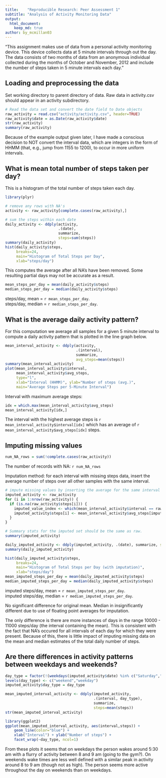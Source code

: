 ```yaml
---
title:    "Reproducible Research: Peer Assessment 1"
subtitle: "Analysis of Activity Monitoring Data"
output: 
  html_document:
    keep_md: true
author: by_mcmillan03
---
```


"This assignment makes use of data from a personal activity monitoring device. This device collects data at 5 minute intervals through out the day. The data consists of two months of data from an anonymous individual collected during the months of October and November, 2012 and include the number of steps taken in 5 minute intervals each day."


## Loading and preprocessing the data

Set working directory to parent directory of data. Raw data in activity.csv should appear in an activity subdirectory.

```r
# Read the data set and convert the date field to Date objects
raw_activity = read.csv("activity/activity.csv", header=TRUE)
raw_activity$date = as.Date(raw_activity$date)
str(raw_activity)
summary(raw_activity)
```

Because of the example output given later, I have made a conscious decision to NOT convert the interval data, which are integers in the form of HHMM (that, e.g., jump from 1155 to 1200), to occur in more uniform intervals.

## What is mean total number of steps taken per day?

This is a histogram of the total number of steps taken each day.

```r
library(plyr)

# remove any rows with NA's
activity <- raw_activity[complete.cases(raw_activity),]

# sum the steps within each date
daily_activity <- ddply(activity,
                        .(date),
                        summarize,
                        steps=sum(steps))
summary(daily_activity)
hist(daily_activity$steps,
     breaks=24,
     main="Histogram of Total Steps per Day",
     xlab="steps/day")
```

This computes the average after all NA's have been removed.  Some resulting partial days may not be accurate as a result.

```r
mean_steps_per_day = mean(daily_activity$steps)
median_steps_per_day = median(daily_activity$steps)
```
steps/day, mean   = `r mean_steps_per_day`.  
steps/day, median = `r median_steps_per_day`.

## What is the average daily activity pattern?

For this computation we average all samples for a given 5 minute interval to compute a daily activity pattern that is plotted in the line graph below.

```r
mean_interval_activity <- ddply(activity,
                                .(interval),
                                summarize,
                                avg_steps=mean(steps))
summary(mean_interval_activity)
plot(mean_interval_activity$interval,  
     mean_interval_activity$avg_steps,  
     type="l",  
     xlab="Interval (HHMM)", ylab="Number of steps (avg.)",  
     main="Average Steps per 5-Minute Interval")
```

Interval with maximum average steps:

```r
idx = which.max(mean_interval_activity$avg_steps)
mean_interval_activity[idx,]
```

The interval with the highest average steps is `r mean_interval_activity$interval[idx]` which has an average of `r mean_interval_activity$avg_steps[idx]` steps.

## Imputing missing values

```r
num_NA_rows = sum(!complete.cases(raw_activity))
```
The number of records with NA: `r num_NA_rows`

Imputation method: for each interval with missing steps data, insert the average number of steps over all other samples with the same interval.
```r
# impute missing values by inserting the average for the same interval
imputed_activity <- raw_activity
for (i in 1:nrow(raw_activity)) {
  if (is.na(raw_activity$steps[i])) {
    imputed_value_index <- which(mean_interval_activity$interval == raw_activity$interval[i])
    imputed_activity$steps[i] <- mean_interval_activity$avg_steps[imputed_value_index]
  }  
}

# Summary stats for the imputed set should be the same as raw.
summary(imputed_activity)

daily_imputed_activity <- ddply(imputed_activity, .(date), summarize, steps=sum(steps))
summary(daily_imputed_activity)

hist(daily_imputed_activity$steps,
     breaks=24,
     main="Histogram of Total Steps per Day (with imputation)",
     xlab="steps/day")
mean_imputed_steps_per_day = mean(daily_imputed_activity$steps)
median_imputed_steps_per_day = median(daily_imputed_activity$steps)
```
imputed steps/day, mean   = `r mean_imputed_steps_per_day`.  
imputed steps/day, median = `r median_imputed_steps_per_day`.

No significant difference for original mean.  Median in insignificantly different due to use of floating point averages for imputation.

The only difference is there are more instances of days in the range 10000 - 11000 steps/day (the interval containing the mean). This is consistent with the fact that NA's occured for all intervals of each day for which they were present.
Because of this, there is little impact of imputing missing data on the mean and median estimates of the total daily number of steps.

## Are there differences in activity patterns between weekdays and weekends?

```r
day_type = factor(!(weekdays(imputed_activity$date) %in% c("Saturday","Sunday")))
levels(day_type) <- c("weekend","weekday")
imputed_activity$day_type = day_type

mean_imputed_interval_activity <- ddply(imputed_activity,
                                        .(interval, day_type),
                                        summarize,
                                        steps=mean(steps))
str(mean_imputed_interval_activity)

library(ggplot2)
ggplot(mean_imputed_interval_activity, aes(interval,steps)) +
    geom_line(color="blue") +
    xlab("Interval") + ylab("Number of steps") +
    facet_wrap(~day_type, ncol=1)
```

From these plots it seems that on weekdays the person wakes around 5:30 am with a flurry of activity between 8 and 9 am (going to the gym?).  On weekends wake times are less well defined with a similar peak in activity around 8 to 9 am (though not as high).  The person seems more active throughout the day on weekends than on weekdays.